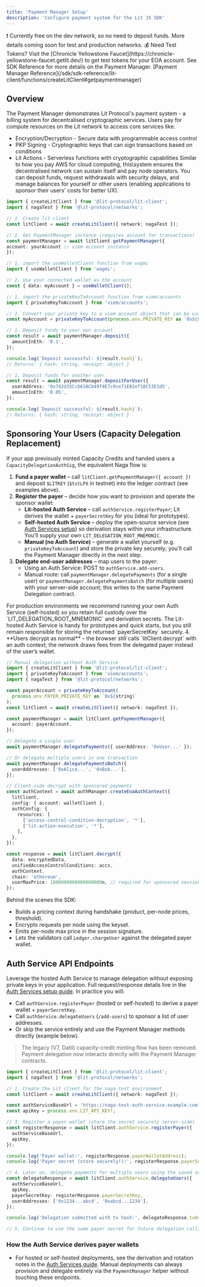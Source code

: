 ```yaml
---
title: 'Payment Manager Setup'
description: 'Configure payment system for the Lit JS SDK'
---
```


<Warning>
  ❗️ Currently free on the dev network, so no need to deposit funds. More
  details coming soon for test and production networks.
</Warning>

<Note>
  💰 Need Test Tokens? Visit the [Chronicle Yellowstone
  Faucet](https://chronicle-yellowstone-faucet.getlit.dev/) to get test tokens
  for your EOA account.
</Note>

<Tip>
  See SDK Reference for more details on the Payment Manager. [Payment Manager
  Reference](/sdk/sdk-reference/lit-client/functions/createLitClient#getpaymentmanager)
</Tip>

## Overview

The Payment Manager demonstrates Lit Protocol's payment system - a billing system for decentralised cryptographic services. Users pay for compute resources on the Lit network to access core services like:

- Encryption/Decryption - Secure data with programmable access control
- PKP Signing - Cryptographic keys that can sign transactions based on conditions
- Lit Actions - Serverless functions with cryptographic capabilities
  Similar to how you pay AWS for cloud computing, this\system ensures the decentralised network can sustain itself and pay node operators. You can deposit funds, request withdrawals with security delays, and manage balances for yourself or other users (enabling applications to sponsor their users' costs for better UX).

<Steps>
  <Step title="Payment Manager Setup">
  
```typescript
import { createLitClient } from '@lit-protocol/lit-client';
import { nagaTest } from '@lit-protocol/networks';

// 1. Create lit client
const litClient = await createLitClient({ network: nagaTest });

// 2. Get PaymentManager instance (requires account for transactions)
const paymentManager = await litClient.getPaymentManager({
account: yourAccount // viem account instance
});

````

  </Step>

  <Step title="Create an account">
<CodeGroup>

```typescript wagmi
// 1. import the useWalletClient function from wagmi
import { useWalletClient } from 'wagmi';

// 2. Use your connected wallet as the account
const { data: myAccount } = useWalletClient();
````

```typescript viem/accounts
// 1. import the privateKeyToAccount function from viem/accounts
import { privateKeyToAccount } from 'viem/accounts';

// 2. Convert your private key to a viem account object that can be used for payment operations.
const myAccount = privateKeyToAccount(process.env.PRIVATE_KEY as `0x${string}`);
```

</CodeGroup>
  </Step>

  <Step title="Deposit funds">
<CodeGroup>

```typescript Deposit funds to your own account
// 1. Deposit funds to your own account
const result = await paymentManager.deposit({
  amountInEth: '0.1',
});

console.log(`Deposit successful: ${result.hash}`);
// Returns: { hash: string, receipt: object }
```

```typescript Deposit for another user
// 1. Deposit funds for another user
const result = await paymentManager.depositForUser({
  userAddress: '0x742d35Cc6638Cb49f4E7c9ce71E02ef18C53E1d5',
  amountInEth: '0.05',
});

console.log(`Deposit successful: ${result.hash}`);
// Returns: { hash: string, receipt: object }
```

</CodeGroup>
  </Step>

</Steps>

## Sponsoring Your Users (Capacity Delegation Replacement)

If your app previously minted Capacity Credits and handed users a `CapacityDelegationAuthSig`, the equivalent Naga flow is:

1. **Fund a payer wallet** – call `litClient.getPaymentManager({ account })` and deposit `$LITKEY` (`$tstLPX` in testnet) into the ledger contract (see examples above).
2. **Register the payer** – decide how you want to provision and operate the sponsor wallet:
   - **Lit-hosted Auth Service** – call `authService.registerPayer`; Lit derives the wallet + `payerSecretKey` for you (ideal for prototypes).
   - **Self-hosted Auth Service** – deploy the open-source service (see [Auth Services setup](/sdk/getting-started/auth-services)) so derivation stays within your infrastructure. You’ll supply your own `LIT_DELEGATION_ROOT_MNEMONIC`.
   - **Manual (no Auth Service)** – generate a wallet yourself (e.g. `privateKeyToAccount`) and store the private key securely; you’ll call the Payment Manager directly in the next step.
3. **Delegate end-user addresses** – map users to the payer:
   - Using an Auth Service: POST to `authService.add-users`.
   - Manual route: call `paymentManager.delegatePayments` (for a single user) or `paymentManager.delegatePaymentsBatch` (for multiple users) with your server-side account; this writes to the same Payment Delegation contract.

<Note>
  For production environments we recommend running your own Auth Service (self-hosted) so you retain full custody over the `LIT_DELEGATION_ROOT_MNEMONIC` and derivation secrets. The Lit-hosted Auth Service is handy for prototypes and quick starts, but you still remain responsible for storing the returned `payerSecretKey` securely.
</Note>
4. **Users decrypt as normal** – the browser still calls `litClient.decrypt` with an auth context; the network draws fees from the delegated payer instead of the user’s wallet.

```typescript server
// Manual delegation without Auth Service
import { createLitClient } from '@lit-protocol/lit-client';
import { privateKeyToAccount } from 'viem/accounts';
import { nagaTest } from '@lit-protocol/networks';

const payerAccount = privateKeyToAccount(
  process.env.PAYER_PRIVATE_KEY as `0x${string}`
);
const litClient = await createLitClient({ network: nagaTest });

const paymentManager = await litClient.getPaymentManager({
  account: payerAccount,
});

// Delegate a single user
await paymentManager.delegatePayments({ userAddress: '0xUser...' });

// Or delegate multiple users in one transaction
await paymentManager.delegatePaymentsBatch({
  userAddresses: ['0xAlice...', '0xBob...'],
});
```

```typescript
// Client-side decrypt with sponsored payments
const authContext = await authManager.createEoaAuthContext({
  litClient,
  config: { account: walletClient },
  authConfig: {
    resources: [
      ['access-control-condition-decryption', '*'],
      ['lit-action-execution', '*'],
    ],
  },
});

const response = await litClient.decrypt({
  data: encryptedData,
  unifiedAccessControlConditions: accs,
  authContext,
  chain: 'ethereum',
  userMaxPrice: 1000000000000000000n, // required for sponsored sessions, typically the same value as the restriction the sponsor set; optional guardrail when self-funded
});
```

Behind the scenes the SDK:

- Builds a pricing context during handshake (product, per-node prices, threshold).
- Encrypts requests per node using the keyset.
- Emits per-node max price in the session signature.
- Lets the validators call `Ledger.chargeUser` against the delegated payer wallet.

## Auth Service API Endpoints

Leverage the hosted Auth Service to manage delegation without exposing private keys in your application. Full request/response details live in the [Auth Services setup guide](/sdk/getting-started/auth-services#payment-delegation-apis). In practice you will:

- Call `authService.registerPayer` (hosted or self-hosted) to derive a payer wallet + `payerSecretKey`.
- Call `authService.delegateUsers` (`/add-users`) to sponsor a list of user addresses.
- Or skip the service entirely and use the Payment Manager methods directly (example below).

> The legacy (V7, Datil) capacity-credit minting flow has been removed. Payment delegation now interacts directly with the Payment Manager contracts.

```typescript
import { createLitClient } from '@lit-protocol/lit-client';
import { nagaTest } from '@lit-protocol/networks';

// 1. Create the Lit client for the naga-test environment
const litClient = await createLitClient({ network: nagaTest });

const authServiceBaseUrl = 'https://naga-test-auth-service.example.com';
const apiKey = process.env.LIT_API_KEY!;

// 3. Register a payer wallet (store the secret securely server-side)
const registerResponse = await litClient.authService.registerPayer({
  authServiceBaseUrl,
  apiKey,
});

console.log('Payer wallet:', registerResponse.payerWalletAddress);
console.log('Payer secret (store securely!):', registerResponse.payerSecretKey);

// 4. Later on, delegate payments for multiple users using the saved secret
const delegateResponse = await litClient.authService.delegateUsers({
  authServiceBaseUrl,
  apiKey,
  payerSecretKey: registerResponse.payerSecretKey,
  userAddresses: ['0x1234...abcd', '0xabcd...1234'],
});

console.log('Delegation submitted with tx hash:', delegateResponse.txHash);

// 5. Continue to use the same payer secret for future delegation calls
```

### How the Auth Service derives payer wallets

- For hosted or self-hosted deployments, see the derivation and rotation notes in the [Auth Services guide](/sdk/getting-started/auth-services#payment-delegation-apis). Manual deployments can always provision and delegate entirely via the `PaymentManager` helper without touching these endpoints.

